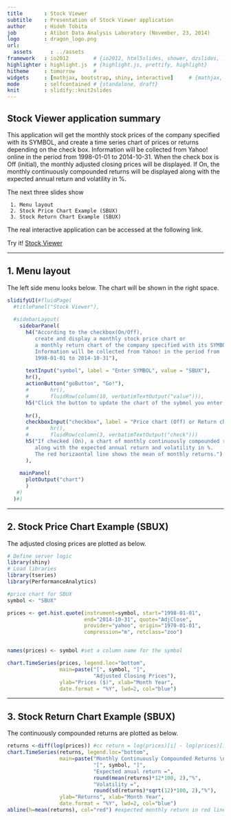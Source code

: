 ```yaml
---
title       : Stock Viewer
subtitle    : Presentation of Stock Viewer application
author      : Hideh Tobita
job         : Atibot Data Analysis Laboratory (November, 23, 2014)
logo        : dragon_logo.png
url:
  assets      : ../assets
framework   : io2012        # {io2012, html5slides, shower, dzslides, ...}
highlighter : highlight.js  # {highlight.js, prettify, highlight}
hitheme     : tomorrow      # 
widgets     : [mathjax, bootstrap, shiny, interactive]     # {mathjax, quiz, bootstrap}
mode        : selfcontained # {standalone, draft}
knit        : slidify::knit2slides
---
```


## Stock Viewer application summary

This application will get the monthly stock prices of the company specified with its SYMBOL, and create a time series chart of prices or returns depending on the check box. Information will be collected from Yahoo! online in the period from 1998-01-01 to 2014-10-31. When the check box is Off (initial), the monthly adjusted closing prices will be displayed. If On, the monthly continuously compounded returns will be displayed along with the expected annual return and volatility in %.

The next three slides show 

     1. Menu layout
     2. Stock Price Chart Example (SBUX) 
     3. Stock Return Chart Example (SBUX)



The real interactive application can be accessed at the following link. 

  Try it!   [Stock Viewer](https://atibot.shinyapps.io/project/)

---

## 1. Menu layout
The left side menu looks below. The chart will be shown in the right space.
```r
slidifyUI(#fluidPage(
  #titlePanel("Stock Viewer"),
  
  #sidebarLayout(
    sidebarPanel(
      h4("According to the checkbox(On/Off), 
         create and display a monthly stock price chart or
         a monthly return chart of the company specified with its SYMBOL.
         Information will be collected from Yahoo! in the period from 
         1998-01-01 to 2014-10-31"),
      
      textInput("symbol", label = "Enter SYMBOL", value = "SBUX"),
      hr(),
      actionButton("goButton", "Go!"),
      #       hr(),
      #       fluidRow(column(10, verbatimTextOutput("value"))),
      h5("Click the button to update the chart of the sybmol you enter."),
      
      hr(),
      checkboxInput("checkbox", label = "Price chart (Off) or Return chart (On)", value = FALSE),
      #       hr(),
      #       fluidRow(column(3, verbatimTextOutput("check")))
      h5("If checked (On), a chart of monthly continuously compounded returns is displayed 
         along with the expected annual return and volatility in %.
         The red horizaontal line shows the mean of monthly returns.")
      ),
    
    mainPanel(
      plotOutput("chart")
      )
   #)
  )#)
```


---

## 2. Stock Price Chart Example (SBUX) 

The adjusted closing prices are plotted as below.

``` r
# Define server logic 
library(shiny)
# Load libraries
library(tseries)
library(PerformanceAnalytics)

#price chart for SBUX
symbol <- "SBUX"

prices <- get.hist.quote(instrument=symbol, start="1998-01-01",
                         end="2014-10-31", quote="AdjClose",
                         provider="yahoo", origin="1970-01-01",
                         compression="m", retclass="zoo")


names(prices) <- symbol #set a column name for the symbol

chart.TimeSeries(prices, legend.loc="bottom",
                 main=paste("[", symbol, "]",
                            "Adjusted Closing Prices"),
                 ylab="Prices ($)", xlab="Month Year",
                 date.format = "%Y", lwd=2, col="blue")
```

---

## 3. Stock Return Chart Example (SBUX)

The continuously compounded returns are plotted as below.

``` r
returns <-diff(log(prices)) #cc return = log(prices)[i] - log(prices)[i-1])
chart.TimeSeries(returns, legend.loc="bottom",
                 main=paste("Monthly Continuously Compounded Returns \n",
                            "[", symbol, "]", 
                            "Expected anual return =",
                            round(mean(returns)*12*100, 2),"%",
                            "Volatility =",
                            round(sd(returns)*sqrt(12)*100, 2),"%"),
                 ylab="Returns", xlab="Month Year",
                 date.format = "%Y", lwd=2, col="blue")
abline(h=mean(returns), col="red") #expected monthly return in red line
```

